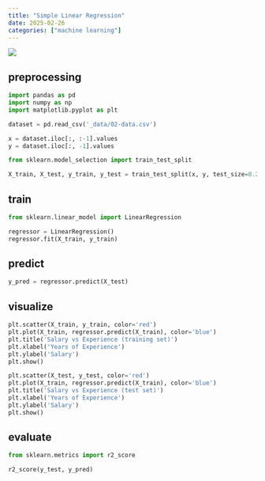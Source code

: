 ```yaml
---
title: "Simple Linear Regression"
date: 2025-02-26
categories: ["machine learning"]
---
```


![](/img/stat-thumb.jpg){.post-thumbnail}

## preprocessing

```python
import pandas as pd
import numpy as np
import matplotlib.pyplot as plt

dataset = pd.read_csv('_data/02-data.csv')

x = dataset.iloc[:, :-1].values
y = dataset.iloc[:, -1].values

from sklearn.model_selection import train_test_split

X_train, X_test, y_train, y_test = train_test_split(x, y, test_size=0.2)
```

## train

```python
from sklearn.linear_model import LinearRegression

regressor = LinearRegression()
regressor.fit(X_train, y_train)
```

## predict

```python
y_pred = regressor.predict(X_test)
```

## visualize

```python
plt.scatter(X_train, y_train, color='red')
plt.plot(X_train, regressor.predict(X_train), color='blue')
plt.title('Salary vs Experience (training set)')
plt.xlabel('Years of Experience')
plt.ylabel('Salary')
plt.show()
```

```python
plt.scatter(X_test, y_test, color='red')
plt.plot(X_train, regressor.predict(X_train), color='blue')
plt.title('Salary vs Experience (test set)')
plt.xlabel('Years of Experience')
plt.ylabel('Salary')
plt.show()
```

## evaluate

```python
from sklearn.metrics import r2_score

r2_score(y_test, y_pred)
```
